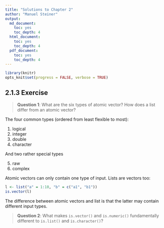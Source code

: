 ```yaml
---
title: "Solutions to Chapter 2"
author: "Manuel Steiner"
output:
  md_document:
    toc: yes
    toc_depth: 4
  html_document:
    toc: yes
    toc_depth: 4
  pdf_document:
    toc: yes
    toc_depth: 4
---
```


```r
library(knitr)
opts_knit$set(progress = FALSE, verbose = TRUE)
```

## 2.1.3 Exercise

 > **Question 1**: What are the six types of atomic vector? How does a list
 differ from an atomic vector?

The four common types (ordered from least flexible to most):

1. logical
1. integer
1. double
1. character

And two rather special types

5) raw
6) complex

Atomic vectors can only contain one type of input. Lists are vectors too:

```r
l <- list("a" = 1:10, "b" = c("a1", "b1"))
is.vector(l)
```

The difference between atomic vectors and list is that the latter may contain
different input types.

 > **Question 2**: What makes `is.vector()` and `is.numeric()` fundamentally 
 different to `is.list()` and `is.character()`?
 